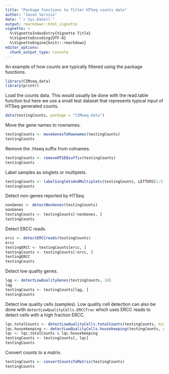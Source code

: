 ```yaml
---
title: "Package functions to filter HTSeq counts data"
author: "Jason Serviss"
date: "`r Sys.Date()`"
output: rmarkdown::html_vignette
vignette: >
  %\VignetteIndexEntry{Vignette Title}
  %\VignetteEncoding{UTF-8}
  %\VignetteEngine{knitr::rmarkdown}
editor_options: 
  chunk_output_type: console
---
```


An example of how counts are typically filtered using the package functions.

```r
library(CIMseq.data)
library(printr)
```

Load the counts data.
This would usually be done with the read.table function but here we use a small test dataset that represents typical input of HTSeq generated counts.

```r
data(testingCounts, package = "CIMseq.data")
```

Move the gene names to rownames.
```r
testingCounts <- moveGenesToRownames(testingCounts)
testingCounts
```

Remove the .htseq suffix from colnames.
```r
testingCounts <- removeHTSEQsuffix(testingCounts)
testingCounts
```

Label samples as singlets or multiplets.
```r
testingCounts <- labelSingletsAndMultiplets(testingCounts, LETTERS[1:5])
testingCounts
```

Detect non-genes reported by HTSeq.
```r
nonGenes <- detectNonGenes(testingCounts)
nonGenes
testingCounts <- testingCounts[!nonGenes, ]
testingCounts
```

Detect ERCC reads.
```r
ercc <- detectERCCreads(testingCounts)
ercc
testingERCC <- testingCounts[ercc, ]
testingCounts <- testingCounts[!ercc, ]
testingERCC
testingCounts
```

Detect low quality genes.
```r
lqg <- detectLowQualityGenes(testingCounts, 18)
lqg
testingCounts <- testingCounts[lqg, ]
testingCounts
```

Detect low quality cells (samples).
Low quality cell detection can also be done with `detectLowQualityCells.ERCCfrac`
which uses ERCC reads to detect cells with a high fraction ERCC.
```r
lqc.totalCounts <- detectLowQualityCells.totalCounts(testingCounts, mincount = 25)
lqc.housekeeping <- detectLowQualityCells.housekeeping(testingCounts, geneName = "ACTB", quantileCut = 0.01)
lqc <- lqc.totalCounts & lqc.housekeeping
testingCounts <- testingCounts[, lqc]
testingCounts
```

Convert counts to a matrix.
```r
testingCounts <- convertCountsToMatrix(testingCounts)
testingCounts
```

